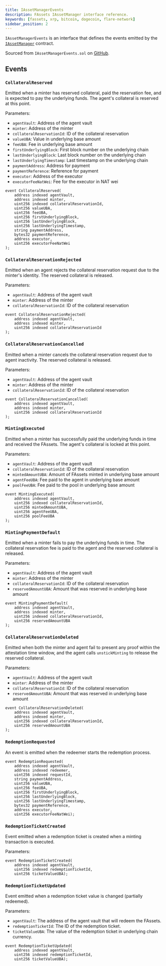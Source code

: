 ```yaml
---
title: IAssetManagerEvents
description: FAssets IAssetManager interface reference.
keywords: [fassets, xrp, bitcoin, dogecoin, flare-network]
sidebar_position: 2
---
```


`IAssetManagerEvents` is an interface that defines the events emitted by the [`IAssetManager`](/fassets/reference/IAssetManager) contract.

Sourced from `IAssetManagerEvents.sol` on [GitHub](https://github.com/flare-foundation/fassets/blob/main/contracts/userInterfaces/IAssetManagerEvents.sol).

## Events

### `CollateralReserved`

Emitted when a minter has reserved collateral, paid the reservation fee, and is expected to pay the underlying funds. The agent's collateral is reserved at this point.

Parameters:

- `agentVault`: Address of the agent vault
- `minter`: Address of the minter
- `collateralReservationId`: ID of the collateral reservation
- `valueUBA`: Value in underlying base amount
- `feeUBA`: Fee in underlying base amount
- `firstUnderlyingBlock`: First block number on the underlying chain
- `lastUnderlyingBlock`: Last block number on the underlying chain
- `lastUnderlyingTimestamp`: Last timestamp on the underlying chain
- `paymentAddress`: Address for payment
- `paymentReference`: Reference for payment
- `executor`: Address of the executor
- `executorFeeNatWei`: Fee for the executor in NAT wei

```solidity
event CollateralReserved(
    address indexed agentVault,
    address indexed minter,
    uint256 indexed collateralReservationId,
    uint256 valueUBA,
    uint256 feeUBA,
    uint256 firstUnderlyingBlock,
    uint256 lastUnderlyingBlock,
    uint256 lastUnderlyingTimestamp,
    string paymentAddress,
    bytes32 paymentReference,
    address executor,
    uint256 executorFeeNatWei
);
```

### `CollateralReservationRejected`

Emitted when an agent rejects the collateral reservation request due to the minter's identity. The reserved collateral is released.

Parameters:

- `agentVault`: Address of the agent vault
- `minter`: Address of the minter
- `collateralReservationId`: ID of the collateral reservation

```solidity
event CollateralReservationRejected(
    address indexed agentVault,
    address indexed minter,
    uint256 indexed collateralReservationId
);
```

### `CollateralReservationCancelled`

Emitted when a minter cancels the collateral reservation request due to agent inactivity. The reserved collateral is released.

Parameters:

- `agentVault`: Address of the agent vault
- `minter`: Address of the minter
- `collateralReservationId`: ID of the collateral reservation

```solidity
event CollateralReservationCancelled(
    address indexed agentVault,
    address indexed minter,
    uint256 indexed collateralReservationId
);
```

### `MintingExecuted`

Emitted when a minter has successfully paid the underlying funds in time and received the FAssets. The agent's collateral is locked at this point.

Parameters:

- `agentVault`: Address of the agent vault
- `collateralReservationId`: ID of the collateral reservation
- `mintedAmountUBA`: Amount of FAssets minted in underlying base amount
- `agentFeeUBA`: Fee paid to the agent in underlying base amount
- `poolFeeUBA`: Fee paid to the pool in underlying base amount

```solidity
event MintingExecuted(
    address indexed agentVault,
    uint256 indexed collateralReservationId,
    uint256 mintedAmountUBA,
    uint256 agentFeeUBA,
    uint256 poolFeeUBA
);
```

### `MintingPaymentDefault`

Emitted when a minter fails to pay the underlying funds in time. The collateral reservation fee is paid to the agent and the reserved collateral is released.

Parameters:

- `agentVault`: Address of the agent vault
- `minter`: Address of the minter
- `collateralReservationId`: ID of the collateral reservation
- `reservedAmountUBA`: Amount that was reserved in underlying base amount

```solidity
event MintingPaymentDefault(
    address indexed agentVault,
    address indexed minter,
    uint256 indexed collateralReservationId,
    uint256 reservedAmountUBA
);
```

### `CollateralReservationDeleted`

Emitted when both the minter and agent fail to present any proof within the attestation time window, and the agent calls `unstickMinting` to release the reserved collateral.

Parameters:

- `agentVault`: Address of the agent vault
- `minter`: Address of the minter
- `collateralReservationId`: ID of the collateral reservation
- `reservedAmountUBA`: Amount that was reserved in underlying base amount

```solidity
event CollateralReservationDeleted(
    address indexed agentVault,
    address indexed minter,
    uint256 indexed collateralReservationId,
    uint256 reservedAmountUBA
);
```

### `RedemptionRequested`

An event is emitted when the redeemer starts the redemption process.

```solidity
event RedemptionRequested(
    address indexed agentVault,
    address indexed redeemer,
    uint256 indexed requestId,
    string paymentAddress,
    uint256 valueUBA,
    uint256 feeUBA,
    uint256 firstUnderlyingBlock,
    uint256 lastUnderlyingBlock,
    uint256 lastUnderlyingTimestamp,
    bytes32 paymentReference,
    address executor,
    uint256 executorFeeNatWei);
```

### `RedemptionTicketCreated`

Event emitted when a redemption ticket is created when a minting transaction is executed.

Parameters:

```solidity
event RedemptionTicketCreated(
    address indexed agentVault,
    uint256 indexed redemptionTicketId,
    uint256 ticketValueUBA);
```

### `RedemptionTicketUpdated`

Event emitted when a redemption ticket value is changed (partially redeemed).

Parameters:

- `agentVault`: The address of the agent vault that will redeem the FAssets.
- `redemptionTicketId`: The ID of the redemption ticket.
- `ticketValueUBA`: The value of the redemption ticket in underlying chain currency.

```solidity
event RedemptionTicketUpdated(
    address indexed agentVault,
    uint256 indexed redemptionTicketId,
    uint256 ticketValueUBA);
```
